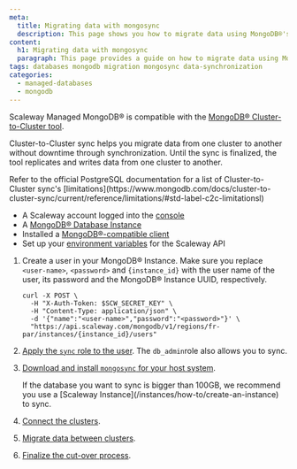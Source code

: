 ```yaml
---
meta:
  title: Migrating data with mongosync
  description: This page shows you how to migrate data using MongoDB®'s Cluster-to-Cluster tool
content:
  h1: Migrating data with mongosync
  paragraph: This page provides a guide on how to migrate data using MongoDB®'s Cluster-to-Cluster tool
tags: databases mongodb migration mongosync data-synchronization
categories:
  - managed-databases
  - mongodb
---
```


Scaleway Managed MongoDB® is compatible with the [MongoDB® Cluster-to-Cluster tool](https://www.mongodb.com/docs/cluster-to-cluster-sync/current/quickstart/#std-label-c2c-quickstart).

Cluster-to-Cluster sync helps you migrate data from one cluster to another without downtime through synchronization. Until the sync is finalized, the tool replicates and writes data from one cluster to another.


<Message type="important">
  Refer to the official PostgreSQL documentation for a list of Cluster-to-Cluster sync's [limitations](https://www.mongodb.com/docs/cluster-to-cluster-sync/current/reference/limitations/#std-label-c2c-limitationsl)
</Message>

<Macro id="requirements" />

  - A Scaleway account logged into the [console](https://console.scaleway.com)
  - A [MongoDB® Database Instance](/managed-mongodb-databases/how-to/create-a-database-instance/)
  - Installed a [MongoDB®-compatible client](https://www.mongodb.com/try/download/shell)
  - Set up your [environment variables](/scaleway-cli/reference-content/environment-variables/#reserved-environment-variables) for the Scaleway API

1. Create a user in your MongoDB® Instance. Make sure you replace `<user-name>`, `<password>` and `{instance_id}` with the user name of the user, its password and the MongoDB® Instance UUID, respectively.

    ```
    curl -X POST \
      -H "X-Auth-Token: $SCW_SECRET_KEY" \
      -H "Content-Type: application/json" \
      -d '{"name":"<user-name>","password":"<password>"}' \
      "https://api.scaleway.com/mongodb/v1/regions/fr-par/instances/{instance_id}/users"
    ```

2. [Apply the `sync` role to the user](/managed-mongodb-databases/how-to/manage-users/#how-to-apply-a-role-to-a-user). The `db_admin`role also allows you to sync.
3. [Download and install `mongosync` for your host system](https://www.mongodb.com/docs/cluster-to-cluster-sync/current/quickstart/#download-and-install-mongosync).

    <Message type="tip">
      If the database you want to sync is bigger than 100GB, we recommend you use a [Scaleway Instance](/instances/how-to/create-an-instance) to sync.
    </Message>

3. [Connect the clusters](https://www.mongodb.com/docs/cluster-to-cluster-sync/current/quickstart/#connect-the-clusters).

4. [Migrate data between clusters](https://www.mongodb.com/docs/cluster-to-cluster-sync/current/quickstart/#migrate-data-between-clusters).

5. [Finalize the cut-over process](https://www.mongodb.com/docs/cluster-to-cluster-sync/current/quickstart/#finalize-cutover-process).